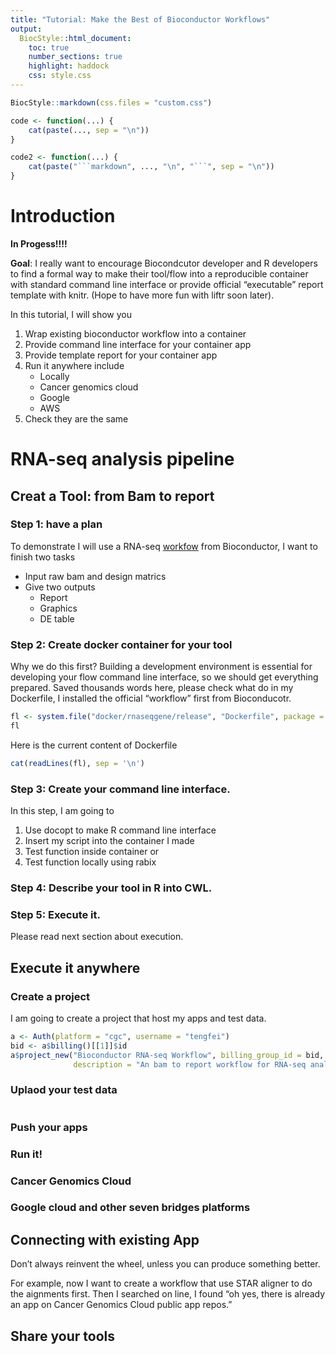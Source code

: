 ```yaml
---
title: "Tutorial: Make the Best of Bioconductor Workflows"
output:
  BiocStyle::html_document:
    toc: true
    number_sections: true
    highlight: haddock
    css: style.css
---
```


<!--
%\VignetteIndexEntry{Tutorial: make the best of bioconductor workflows}
%\VignettePackage{sevenbridges}
%\VignetteEngine{knitr::rmarkdown}
-->

```r
BiocStyle::markdown(css.files = "custom.css")
```

<!-- override white background for classless code chunks -->
<style type="text/css" scoped>
  pre:not([class]) { background-color: #F8F8F8; }
  pre code { background-color: transparent; }
</style>

```r
code <- function(...) {
    cat(paste(..., sep = "\n"))
}

code2 <- function(...) {
    cat(paste("```markdown", ..., "\n", "```", sep = "\n"))
}
```



# Introduction

__In Progess!!!!__

__Goal__: I really want to encourage Biocondcutor developer and R developers to find a formal way to make their tool/flow into a reproducible container with standard command line interface or provide official "executable" report template with knitr. (Hope to have more fun with liftr soon later).

In this tutorial, I will show you 

1. Wrap existing bioconductor workflow into a container
2. Provide command line interface for your container app
3. Provide template report for your container app
4. Run it anywhere include
    - Locally
    - Cancer genomics cloud
    - Google 
    - AWS 
5. Check they are the same

# RNA-seq analysis pipeline


## Creat a Tool: from Bam to report

### Step 1: have a plan 
To demonstrate I will use a RNA-seq [workfow](https://www.bioconductor.org/help/workflows/rnaseqGene/) from Bioconductor, I want to finish two tasks

- Input raw bam and design matrics
- Give two outputs
    - Report
    - Graphics
    - DE table



### Step 2: Create docker container for your tool

Why we do this first? Building a development environment is essential for developing your flow command line interface, so we should get everything prepared. Saved thousands words here, please check what do in my Dockerfile, 
I installed the official "workflow" first from Bioconducotr. 

```r
fl <- system.file("docker/rnaseqgene/release", "Dockerfile", package = "sevenbridges")
fl
```
Here is the current content of Dockerfile
```r
cat(readLines(fl), sep = '\n')
```


### Step 3: Create your command line interface.

In this step, I am going to

1. Use docopt to make R command line interface
2. Insert my script into the container I made
3. Test function inside container or
4. Test function locally using rabix

### Step 4: Describe your tool in R into CWL.

### Step 5: Execute it.

Please read next section about execution. 

## Execute it anywhere

### Create a project

I am going to create a project that host my apps and test data.

```r
a <- Auth(platform = "cgc", username = "tengfei")
bid <- a$billing()[[1]]$id
a$project_new("Bioconductor RNA-seq Workflow", billing_group_id = bid,
              description = "An bam to report workflow for RNA-seq analysis")
```

### Uplaod your test data

```r

```

### Push your apps 

### Run it!



### Cancer Genomics Cloud

### Google cloud and other seven bridges platforms



## Connecting with existing App  

Don't always reinvent the wheel, unless you can produce something better. 

For example, now I want to create a workflow that use STAR aligner to do the aignments first. Then I searched on line, I found "oh yes, there is already an app on Cancer Genomics Cloud public app repos."

## Share your tools


    
